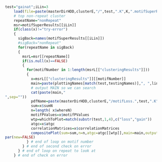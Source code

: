 
```r
test="gainat";iLin=3
    load(file=paste(masterDirHDD,clusterE,"/",test,".K",K,".motifSuperResults.RData",sep=""))
    # top non-repeat cluster 
    repeatName="nonRepeat"
    msr=motifSuperResults[[iLin]]
    if(class(x)!="try-error")
    {
      sigBack=names(motifSuperResults[[iLin]])
      #sigBack="nonRepeat"
      for(repeatName in sigBack)
      {
        msrL=msr[[repeatName]]
        if(is.null(x)==FALSE) 
        { 
          for(motifNumber in 1:length(msrL[["clusteringResults"]]))
          {
            x=msrL[["clusteringResults"]][[motifNumber]]
            main=paste(plottingNames[match(test,testingNames)],", ",lineageNames[[test]][iLin],", ",repeatName,", motifNumber = ",motifNumber,sep="")
            # output MAIN so we can search
            cat(paste(main,"
",sep=""))
            pdfName=paste(masterDirHDD,clusterE,"/motifLoss.",test,".K",K,".",lineageNames[[test]][iLin],".",repeatName,".motifNumber.",motifNumber,".composite.pdf",sep="") 
            sum=x$sumN
            n=length( x$whereN)
            motifPValues=x$motifPValues 
            wtp=whichToPlot=match(substr(test,1,4),c("loss","gain"))
            atgc=x$atgc
            correlationMatrices=x$correlationMatrices
            compositePlot(sum=sum,n=n,atgc=atgc[[wtp]],main=main,outputPlot=FALSE,pdfName=NULL,width=diff(range(x$whereN)),totalP=totalP,motifPValues=x$motifPValues,test=test,correlationMatrix=correlationMatrices[[wtp]],xBig=0)
par(new=FALSE)
          } # end of loop on motif number
        } # end of second check on error
      } # end of loop on repeat to look at
    } # end of check on error
```
  